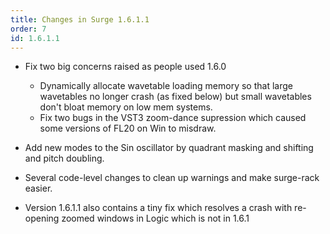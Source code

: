 ```yaml
---
title: Changes in Surge 1.6.1.1
order: 7
id: 1.6.1.1
---
```


-   Fix two big concerns raised as people used 1.6.0

    -   Dynamically allocate wavetable loading memory so that large wavetables no longer crash (as fixed below) but small wavetables don't bloat memory on low mem systems.
    -   Fix two bugs in the VST3 zoom-dance supression which caused some versions of FL20 on Win to misdraw.

-   Add new modes to the Sin oscillator by quadrant masking and shifting and pitch doubling.
-   Several code-level changes to clean up warnings and make surge-rack easier.
-   Version 1.6.1.1 also contains a tiny fix which resolves a crash with re-opening zoomed windows in Logic which is not in 1.6.1
